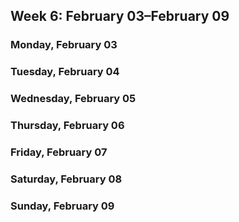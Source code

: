 Week 6: February 03–February 09
-------------------------------

### Monday, February 03

### Tuesday, February 04

### Wednesday, February 05

### Thursday, February 06

### Friday, February 07

### Saturday, February 08

### Sunday, February 09
